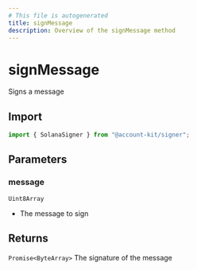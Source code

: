 ```yaml
---
# This file is autogenerated
title: signMessage
description: Overview of the signMessage method
---
```


# signMessage

Signs a message

## Import

```ts
import { SolanaSigner } from "@account-kit/signer";
```

## Parameters

### message

`Uint8Array`

- The message to sign

## Returns

`Promise<ByteArray>`
The signature of the message
